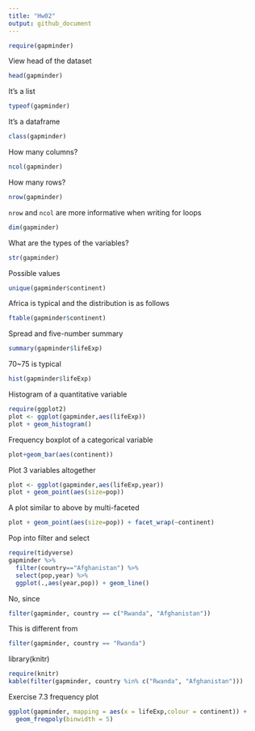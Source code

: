 ```yaml
---
title: "Hw02"
output: github_document
---
```


```r
require(gapminder)
```
View head of the dataset
```r
head(gapminder)
```

It's a list
```r
typeof(gapminder)
```
It's a dataframe
```r
class(gapminder)
```
How many columns?
```r
ncol(gapminder)
```
How many rows?
```r
nrow(gapminder)
```
`nrow` and `ncol` are more informative when writing for loops
```r
dim(gapminder)
```
What are the types of the variables?
```r
str(gapminder)
```
Possible values
```r
unique(gapminder$continent)
```
Africa is typical and the distribution is as follows
```r
ftable(gapminder$continent)
```
Spread and five-number summary
```r
summary(gapminder$lifeExp)
```
70~75 is typical
```r
hist(gapminder$lifeExp)
```
Histogram of a quantitative variable
```r
require(ggplot2)
plot <- ggplot(gapminder,aes(lifeExp))
plot + geom_histogram()
```
Frequency boxplot of a categorical variable
```r
plot+geom_bar(aes(continent))
```
Plot 3 variables altogether
```r
plot <- ggplot(gapminder,aes(lifeExp,year))
plot + geom_point(aes(size=pop))
```
A plot similar to above by multi-faceted 
```r
plot + geom_point(aes(size=pop)) + facet_wrap(~continent)
```
Pop into filter and select
```r
require(tidyverse)
gapminder %>%
  filter(country=="Afghanistan") %>% 
  select(pop,year) %>% 
  ggplot(.,aes(year,pop)) + geom_line()
```
No, since
```r
filter(gapminder, country == c("Rwanda", "Afghanistan"))
```
This is different from
```r
filter(gapminder, country == "Rwanda")
```
library(knitr)
```r
require(knitr)
kable(filter(gapminder, country %in% c("Rwanda", "Afghanistan")))
```
Exercise 7.3 frequency plot
```r
ggplot(gapminder, mapping = aes(x = lifeExp,colour = continent)) + 
  geom_freqpoly(binwidth = 5)
```
